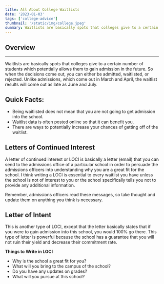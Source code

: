 ```yaml
---
title: All About College Waitlists
date: '2023-01-03'
tags: ['college-advice']
thumbnail: '/static/img/college.jpeg'
summary: Waitlists are basically spots that colleges give to a certain number of students, which potentially allows them to gain admission in the future. Read more about it below.
---
```


## Overview

<TOCInline toc={props.toc} exclude="Overview" toHeading={2} />

---

Waitlists are basically spots that colleges give to a certain number of students which potentially allows them to gain admission in the future. So when the decisions come out, you can either be admitted, waitlisted, or rejected. Unlike admissions, which come out in March and April, the waitlist results will come out as late as June and July.

## Quick Facts:

- Being waitlisted does not mean that you are not going to get admission into the school.
- Waitlist data is often posted online so that it can benefit you.
- There are ways to potentially increase your chances of getting off of the waitlist.

## Letters of Continued Interest

A letter of continued interest or LOCI is basically a letter (email) that you can send to the admissions office of a particular school in order to persuade the admissions officers into understanding why you are a great fit for the school. I think writing a LOCI is essential to every waitlist you have unless the school is not of interest to you or the school specifically tells you not to provide any additional information.

Remember, admissions officers read these messages, so take thought and update them on anything you think is necessary.

## Letter of Intent

This is another type of LOCI, except that the letter basically states that if you were to gain admission into this school, you would 100% go there. This type of letter is powerful because the school has a guarantee that you will not ruin their yield and decrease their commitment rate.

**Things to Write in LOCI**

- Why is the school a great fit for you?
- What will you bring to the campus of the school?
- Do you have any updates on grades?
- What will you pursue at this school?
